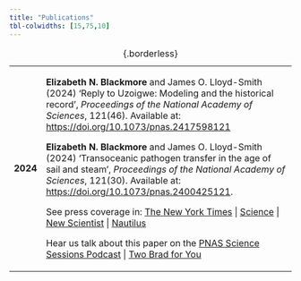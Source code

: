 ```yaml
---
title: "Publications"
tbl-colwidths: [15,75,10]
---
```


+----------+-----------------------------------------------------------------------------------------------------------------------------------------------------------------------------------------------------------------------------------------------------------------------------------------------------------------------------------------------------------------------------------------------------------------------------------------------------------------------------+
| **2024** | **Elizabeth N. Blackmore** and James O. Lloyd-Smith (2024) 'Reply to Uzoigwe: Modeling and the historical record', *Proceedings of the National Academy of Sciences*, 121(46). Available at: <https://doi.org/10.1073/pnas.2417598121>                                                                                                                                                                                                                                      |
|          |                                                                                                                                                                                                                                                                                                                                                                                                                                                                             |
|          | **Elizabeth N. Blackmore** and James O. Lloyd-Smith (2024) 'Transoceanic pathogen transfer in the age of sail and steam', *Proceedings of the National Academy of Sciences*, 121(30). Available at: <https://doi.org/10.1073/pnas.2400425121>.                                                                                                                                                                                                                              |
|          |                                                                                                                                                                                                                                                                                                                                                                                                                                                                             |
|          | See press coverage in: [The New York Times](https://www.nytimes.com/2024/07/26/health/viruses-ships-transmission.html) \| [Science](https://www.science.org/content/article/even-after-columbus-infectious-diseases-had-surprisingly-hard-time-crossing-oceans) \| [New Scientist](https://www.newscientist.com/article/2440531-how-diseases-like-smallpox-survived-long-ocean-voyages/) \| [Nautilus](https://nautil.us/how-disease-really-spread-in-the-americas-823294/) |
|          |                                                                                                                                                                                                                                                                                                                                                                                                                                                                             |
|          | Hear us talk about this paper on the [PNAS Science Sessions Podcast](https://www.pnas.org/post/podcast/ocean-voyages-and-disease-spread) \| [Two Brad for You](https://two-brad-for-you.captivate.fm/episode/then-and-now-how-disease-changes-history)                                                                                                                                                                                                                      |
+----------+-----------------------------------------------------------------------------------------------------------------------------------------------------------------------------------------------------------------------------------------------------------------------------------------------------------------------------------------------------------------------------------------------------------------------------------------------------------------------------+

: {.borderless}